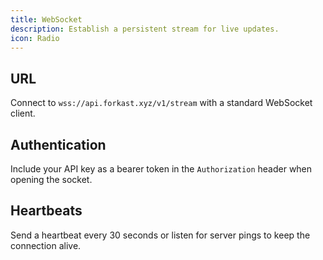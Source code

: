 ```yaml
---
title: WebSocket
description: Establish a persistent stream for live updates.
icon: Radio
---
```


## URL

Connect to `wss://api.forkast.xyz/v1/stream` with a standard WebSocket client.

## Authentication

Include your API key as a bearer token in the `Authorization` header when opening the socket.

## Heartbeats

Send a heartbeat every 30 seconds or listen for server pings to keep the connection alive.
